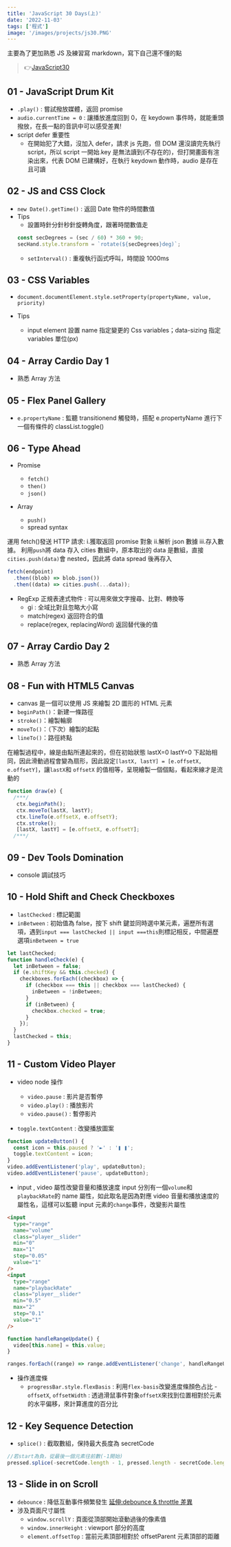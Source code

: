 ```yaml
---
title: 'JavaScript 30 Days(上)'
date: '2022-11-03'
tags: ['程式']
image: '/images/projects/js30.PNG'
---
```


主要為了更加熟悉 JS 及練習寫 markdown，寫下自己還不懂的點

> 👉[JavaScript30](https://javascript30.com/)

## 01 - JavaScript Drum Kit

- `.play()` : 嘗試撥放媒體，返回 promise
- `audio.currentTime = 0` : 讓播放進度回到 0，在 keydown 事件時，就能重頭撥放，在長一點的音訊中可以感受差異!
- script defer 重要性
  - 在開始犯了大錯，沒加入 defer，請求 js 先跑，但 DOM 還沒讀完先執行 script，所以 script 一開始.key 是無法讀到(不存在的)，但打開畫面有渲染出來，代表 DOM 已建構好，在執行 keydown 動作時，audio 是存在且可讀

## 02 - JS and CSS Clock

- `new Date().getTime()` : 返回 Date 物件的時間數值
- Tips
  - 設置時針分針秒針旋轉角度，跟著時間數值走
  ```javascript
  const secDegrees = (sec / 60) * 360 + 90;
  secHand.style.transform = `rotate(${secDegrees}deg)`;
  ```
  - `setInterval()` : 重複執行函式呼叫，時間設 1000ms

## 03 - CSS Variables

- `document.documentElement.style.setProperty(propertyName, value, priority)`

- Tips

  - input element 設置 name 指定變更的 Css variables；data-sizing 指定 variables 單位(px)

## 04 - Array Cardio Day 1

- 熟悉 Array 方法

## 05 - Flex Panel Gallery

- `e.propertyName` : 監聽 transitionend 觸發時，搭配 e.propertyName 進行下一個有條件的 classList.toggle()

## 06 - Type Ahead

- Promise

  - `fetch()`
  - `then()`
  - `json()`

- Array

  - `push()`
  - spread syntax

運用 fetch()發送 HTTP 請求: i.獲取返回 promise 對象 ii.解析 json 數據 iii.存入數據。 利用`push`將 data 存入 cities 數組中，原本取出的 data 是數組，直接`cities.push(data)`會 nested，因此將 data spread 後再存入

```javascript
fetch(endpoint)
  .then((blob) => blob.json())
  .then((data) => cities.push(...data));
```

- RegExp 正規表達式物件 : 可以用來做文字搜尋、比對、轉換等
  - gi : 全域比對且忽略大小寫
  - match(regex) 返回符合的值
  - replace(regex, replacingWord) 返回替代後的值

## 07 - Array Cardio Day 2

- 熟悉 Array 方法

## 08 - Fun with HTML5 Canvas

- canvas 是一個可以使用 JS 來繪製 2D 圖形的 HTML 元素
- `beginPath()`：新建一條路徑
- `stroke()`：繪製輪廓
- `moveTo()`：（下次）繪製的起點
- `lineTo()`：路徑終點

在繪製過程中，線是由點所連起來的，但在初始狀態 lastX=0 lastY=0 下起始相同，因此滑動過程會變為扇形，因此設定`[lastX, lastY] = [e.offsetX, e.offsetY]`，讓`lastX`和 `offsetX` 的值相等，呈現繪製一個個點，看起來線才是流動的

```javascript
function draw(e) {
  /***/
   ctx.beginPath();
   ctx.moveTo(lastX, lastY);
   ctx.lineTo(e.offsetX, e.offsetY);
   ctx.stroke();
   [lastX, lastY] = [e.offsetX, e.offsetY];
  /***/
```

## 09 - Dev Tools Domination

- console 調試技巧

## 10 - Hold Shift and Check Checkboxes

- `lastChecked` : 標記範圍
- `inBetween` : 初始值為 false，按下 shift 鍵並同時選中某元素，遍歷所有選項，遇到`input === lastChecked || input ===this`則標記相反，中間遍歷選項`inBetween = true`

```javascript
let lastChecked;
function handleCheck(e) {
  let inBetween = false;
  if (e.shiftKey && this.checked) {
    checkboxes.forEach((checkbox) => {
      if (checkbox === this || checkbox === lastChecked) {
        inBetween = !inBetween;
      }
      if (inBetween) {
        checkbox.checked = true;
      }
    });
  }
  lastChecked = this;
}
```

## 11 - Custom Video Player

- video node 操作

  - `video.pause` : 影片是否暫停
  - `video.play()` : 播放影片
  - `video.pause()` : 暫停影片

- `toggle.textContent` : 改變播放圖案

```javascript
function updateButton() {
  const icon = this.paused ? '►' : '❚ ❚';
  toggle.textContent = icon;
}
video.addEventListener('play', updateButton);
video.addEventListener('pause', updateButton);
```

- input , video 屬性改變音量和播放速度
  input 分別有一個`volume`和`playbackRate`的 name 屬性，如此取名是因為對應 video 音量和播放速度的屬性名，這樣可以監聽 input 元素的`change`事件，改變影片屬性

```html
<input
  type="range"
  name="volume"
  class="player__slider"
  min="0"
  max="1"
  step="0.05"
  value="1"
/>
<input
  type="range"
  name="playbackRate"
  class="player__slider"
  min="0.5"
  max="2"
  step="0.1"
  value="1"
/>
```

```javascript
function handleRangeUpdate() {
  video[this.name] = this.value;
}

ranges.forEach((range) => range.addEventListener('change', handleRangeUpdate));
```

- 操作進度條
  - `progressBar.style.flexBasis` : 利用`flex-basis`改變進度條顏色占比 -`offsetX`, `offsetWidth` : 透過滑鼠事件對象`offsetX`來找到位置相對於元素的水平偏移，來計算進度的百分比

## 12 - Key Sequence Detection

- `splice()` : 截取數組，保持最大長度為 secretCode

```javascript
//若start為負，從最後一個元素往前數(-1開始)
pressed.splice(-secretCode.length - 1, pressed.length - secretCode.length);
```

## 13 - Slide in on Scroll

- `debounce` : 降低互動事件頻繁發生 [延伸:debounce & throttle 差異](https://ithelp.ithome.com.tw/articles/10222749)
- 涉及頁面尺寸屬性
  - `window.scrollY` : 頁面從頂部開始滾動過後的像素值
  - `window.innerHeight` : viewport 部分的高度
  - `element.offsetTop` : 當前元素頂部相對於 offsetParent 元素頂部的距離
